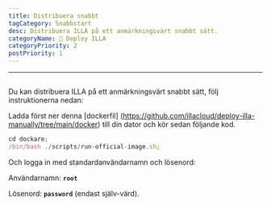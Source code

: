 ```yaml
---
title: Distribuera snabbt
tagCategory: Snabbstart
desc: Distribuera ILLA på ett anmärkningsvärt snabbt sätt.
categoryName: 👷 Deploy ILLA
categoryPriority: 2
postPriority: 1
---
```


* * *

## <h2 hidden>Distribuera snabbt</h2>

Du kan distribuera ILLA på ett anmärkningsvärt snabbt sätt, följ instruktionerna nedan:

Ladda först ner denna [dockerfil] \(https://github.com/illacloud/deploy-illa-manually/tree/main/docker) till din dator och kör sedan följande kod.

```jsx
cd dockare;
/bin/bash ./scripts/run-official-image.sh;
```

Och logga in med standardanvändarnamn och lösenord:

Användarnamn: **`root`**

Lösenord: **`password`** (endast själv-värd).
